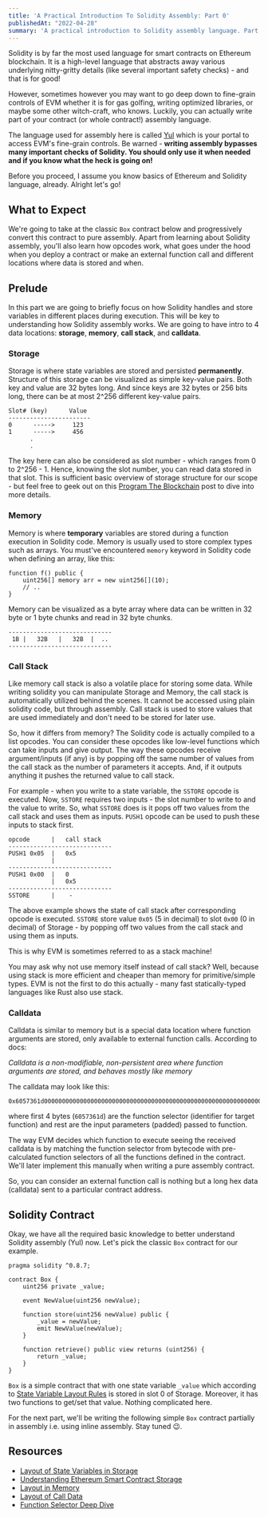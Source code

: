 ```yaml
---
title: 'A Practical Introduction To Solidity Assembly: Part 0'
publishedAt: "2022-04-28"
summary: 'A practical introduction to Solidity assembly language. Part 0 of the series.'
---
```


Solidity is by far the most used language for smart contracts on Ethereum blockchain. It is a high-level language that abstracts away various underlying nitty-gritty details (like several important safety checks) - and that is for good!

However, sometimes however you may want to go deep down to fine-grain controls of EVM whether it is for gas golfing, writing optimized libraries, or maybe some other witch-craft, who knows. Luckily, you can actually write part of your contract (or whole contract!) assembly language.

The language used for assembly here is called [Yul](https://docs.soliditylang.org/en/v0.8.13/yul.html#yul) which is your portal to access EVM's fine-grain controls. Be warned - **writing assembly bypasses many important checks of Solidity. You should only use it when needed and if you know what the heck is going on!**

Before you proceed, I assume you know basics of Ethereum and Solidity language, already. Alright let's go!

## What to Expect
We're going to take at the classic `Box` contract below and progressively convert this contract to pure assembly. Apart from learning about Solidity assembly, you'll also learn how opcodes work, what goes under the hood when you deploy a contract or make an external function call and different locations where data is stored and when.

## Prelude
In this part we are going to briefly focus on how Solidity handles and store variables in different places during execution. This will be key to understanding how Solidity assembly works. We are going to have intro to 4 data locations: **storage**, **memory**, **call stack**, and **calldata**.

### Storage
Storage is where state variables are stored and persisted **permanently**. Structure of this storage can be visualized as simple key-value pairs. Both key and value are 32 bytes long. And since keys are 32 bytes or 256 bits long, there can be at most 2^256 different key-value pairs.

```
Slot# (key)      Value
-----------------------
0      ----->     123
1      ----->     456
      .
      .

```

The key here can also be considered as slot number - which ranges from 0 to 2^256 - 1. Hence, knowing the slot number, you can read data stored in that slot. This is sufficient basic overview of storage structure for our scope - but feel free to geek out on this [Program The Blockchain](https://programtheblockchain.com/posts/2018/03/09/understanding-ethereum-smart-contract-storage/) post to dive into more details.

### Memory
Memory is where **temporary** variables are stored during a function execution in Solidity code. Memory is usually used to store complex types such as arrays. You must've encountered `memory` keyword in Solidity code when defining an array, like this:
```solidity
function f() public {
    uint256[] memory arr = new uint256[](10);
    // ..
}
```

 Memory can be visualized as a byte array where data can be written in 32 byte or 1 byte chunks and read in 32 byte chunks.

```
-----------------------------
 1B |   32B   |   32B  |  ..
-----------------------------
```

### Call Stack
Like memory call stack is also a volatile place for storing some data. While writing solidity you can manipulate Storage and Memory, the call stack is automatically utilized behind the scenes. It cannot be accessed using plain solidity code, but through assembly. Call stack is used to store values that are used immediately and don't need to be stored for later use.

So, how it differs from memory? The Solidity code is actually compiled to a list opcodes. You can consider these opcodes like low-level functions which can take inputs and give output. The way these opcodes receive argument/inputs (if any) is by popping off the same number of values from the call stack as the number of parameters it accepts. And, if it outputs anything it pushes the returned value to call stack.

For example - when you write to a state variable, the `SSTORE` opcode is executed. Now, `SSTORE` requires two inputs - the slot number to write to and the value to write. So, what `SSTORE` does is it pops off two values from the call stack and uses them as inputs. `PUSH1` opcode can be used to push these inputs to stack first.

```
opcode      |   call stack
-----------------------------
PUSH1 0x05  |   0x5
            |
-----------------------------
PUSH1 0x00  |   0
            |   0x5
-----------------------------
SSTORE      |    -
```

The above example shows the state of call stack after corresponding opcode is executed. `SSTORE` store value `0x05` (5 in decimal) to slot `0x00` (0 in decimal) of Storage - by popping off two values from the call stack and using them as inputs.

This is why EVM is sometimes referred to as a stack machine!

You may ask why not use memory itself instead of call stack? Well, because using stack is more efficient and cheaper than memory for primitive/simple types. EVM is not the first to do this actually - many fast statically-typed languages like Rust also use stack.

### Calldata
Calldata is similar to memory but is a special data location where function arguments are stored, only available to external function calls. According to docs:

_Calldata is a non-modifiable, non-persistent area where function arguments are stored, and behaves mostly like memory_

The calldata may look like this:
```
0x6057361d000000000000000000000000000000000000000000000000000000000000000a
```
where first 4 bytes (`6057361d`) are the function selector (identifier for target function) and rest are the input parameters (padded) passed to function.

The way EVM decides which function to execute seeing the received calldata is by matching the function selector from bytecode with pre-calculated function selectors of all the functions defined in the contract. We'll later implement this manually when writing a pure assembly contract.

So, you can consider an external function call is nothing but a long hex data (calldata) sent to a particular contract address.

## Solidity Contract
Okay, we have all the required basic knowledge to better understand Solidity assembly (Yul) now. Let's pick the classic `Box` contract for our example.

```solidity
pragma solidity ^0.8.7;

contract Box {
    uint256 private _value;

    event NewValue(uint256 newValue);

    function store(uint256 newValue) public {
        _value = newValue;
        emit NewValue(newValue);
    }

    function retrieve() public view returns (uint256) {
        return _value;
    }
}
```

`Box` is a simple contract that with one state variable `_value` which according to [State Variable Layout Rules](https://docs.soliditylang.org/en/v0.8.13/internals/layout_in_storage.html) is stored in slot 0 of Storage. Moreover, it has two functions to get/set that value. Nothing complicated here.

For the next part, we'll be writing the following simple `Box` contract partially in assembly i.e. using inline assembly. Stay tuned 😉.

## Resources
- [Layout of State Variables in Storage](https://docs.soliditylang.org/en/v0.8.13/internals/layout_in_storage.html)
- [Understanding Ethereum Smart Contract Storage](https://programtheblockchain.com/posts/2018/03/09/understanding-ethereum-smart-contract-storage/)
- [Layout in Memory](https://docs.soliditylang.org/en/v0.8.13/internals/layout_in_memory.html)
- [Layout of Call Data](https://docs.soliditylang.org/en/v0.8.13/internals/layout_in_calldata.html)
- [Function Selector Deep Dive](https://noxx.substack.com/p/evm-deep-dives-the-path-to-shadowy?s=r)